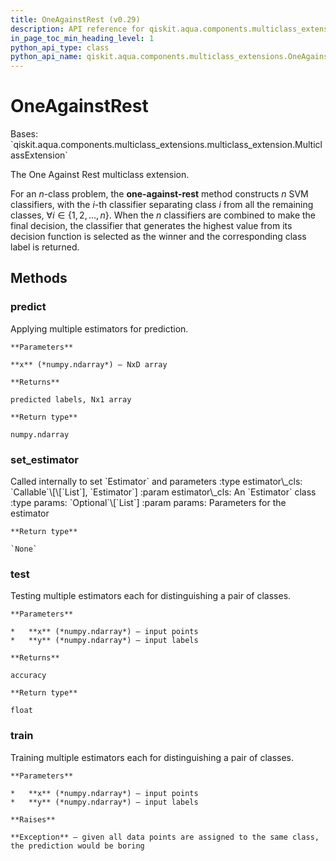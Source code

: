 ```yaml
---
title: OneAgainstRest (v0.29)
description: API reference for qiskit.aqua.components.multiclass_extensions.OneAgainstRest in qiskit v0.29
in_page_toc_min_heading_level: 1
python_api_type: class
python_api_name: qiskit.aqua.components.multiclass_extensions.OneAgainstRest
---
```


# OneAgainstRest

<Class id="qiskit.aqua.components.multiclass_extensions.OneAgainstRest" isDedicatedPage={true} github="https://github.com/qiskit-community/qiskit-aqua/tree/stable/0.9/qiskit/aqua/components/multiclass_extensions/one_against_rest.py" signature="OneAgainstRest" modifiers="class">
  Bases: `qiskit.aqua.components.multiclass_extensions.multiclass_extension.MulticlassExtension`

  The One Against Rest multiclass extension.

  For an $n$-class problem, the **one-against-rest** method constructs $n$ SVM classifiers, with the $i$-th classifier separating class $i$ from all the remaining classes, $\forall i \in \{1, 2, \ldots, n\}$. When the $n$ classifiers are combined to make the final decision, the classifier that generates the highest value from its decision function is selected as the winner and the corresponding class label is returned.

  ## Methods

  <span id="qiskit-aqua-components-multiclass-extensions-oneagainstrest-predict" />

  ### predict

  <Function id="qiskit.aqua.components.multiclass_extensions.OneAgainstRest.predict" signature="OneAgainstRest.predict(x)">
    Applying multiple estimators for prediction.

    **Parameters**

    **x** (*numpy.ndarray*) – NxD array

    **Returns**

    predicted labels, Nx1 array

    **Return type**

    numpy.ndarray
  </Function>

  <span id="qiskit-aqua-components-multiclass-extensions-oneagainstrest-set-estimator" />

  ### set\_estimator

  <Function id="qiskit.aqua.components.multiclass_extensions.OneAgainstRest.set_estimator" signature="OneAgainstRest.set_estimator(estimator_cls, params=None)">
    Called internally to set `Estimator` and parameters :type estimator\_cls: `Callable`\[\[`List`], `Estimator`] :param estimator\_cls: An `Estimator` class :type params: `Optional`\[`List`] :param params: Parameters for the estimator

    **Return type**

    `None`
  </Function>

  <span id="qiskit-aqua-components-multiclass-extensions-oneagainstrest-test" />

  ### test

  <Function id="qiskit.aqua.components.multiclass_extensions.OneAgainstRest.test" signature="OneAgainstRest.test(x, y)">
    Testing multiple estimators each for distinguishing a pair of classes.

    **Parameters**

    *   **x** (*numpy.ndarray*) – input points
    *   **y** (*numpy.ndarray*) – input labels

    **Returns**

    accuracy

    **Return type**

    float
  </Function>

  <span id="qiskit-aqua-components-multiclass-extensions-oneagainstrest-train" />

  ### train

  <Function id="qiskit.aqua.components.multiclass_extensions.OneAgainstRest.train" signature="OneAgainstRest.train(x, y)">
    Training multiple estimators each for distinguishing a pair of classes.

    **Parameters**

    *   **x** (*numpy.ndarray*) – input points
    *   **y** (*numpy.ndarray*) – input labels

    **Raises**

    **Exception** – given all data points are assigned to the same class, the prediction would be boring
  </Function>
</Class>

